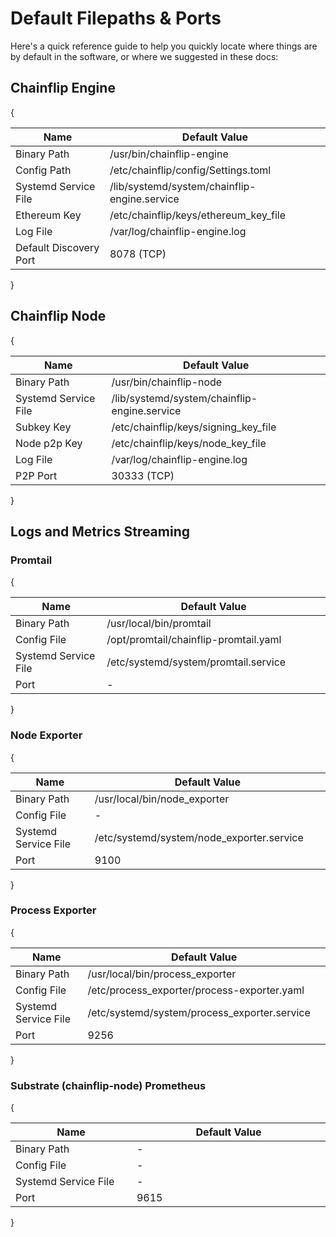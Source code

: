 # Default Filepaths & Ports

Here's a quick reference guide to help you quickly locate where things are by default in the software, or where we suggested in these docs:

## Chainflip Engine

{<table><thead><tr><th width="249.33333333333331">Name</th><th width="445">Default Value</th></tr></thead><tbody><tr><td>Binary Path</td><td>/usr/bin/chainflip-engine</td></tr><tr><td>Config Path</td><td>/etc/chainflip/config/Settings.toml</td></tr><tr><td>Systemd Service File</td><td>/lib/systemd/system/chainflip-engine.service</td></tr><tr><td>Ethereum Key</td><td>/etc/chainflip/keys/ethereum_key_file</td></tr><tr><td>Log File</td><td>/var/log/chainflip-engine.log</td></tr><tr><td>Default Discovery Port</td><td>8078 (TCP)</td></tr></tbody></table>}

## Chainflip Node

{<table><thead><tr><th width="249.33333333333331">Name</th><th width="445">Default Value</th></tr></thead><tbody><tr><td>Binary Path</td><td>/usr/bin/chainflip-node</td></tr><tr><td>Systemd Service File</td><td>/lib/systemd/system/chainflip-engine.service</td></tr><tr><td>Subkey Key</td><td>/etc/chainflip/keys/signing_key_file</td></tr><tr><td>Node p2p Key</td><td>/etc/chainflip/keys/node_key_file</td></tr><tr><td>Log File</td><td>/var/log/chainflip-engine.log</td></tr><tr><td>P2P Port</td><td>30333 (TCP)</td></tr></tbody></table>}

## Logs and Metrics Streaming

### Promtail

{<table>

  <thead>
    <tr>
      <th width="249.33333333333331">Name</th>
      <th width="445">Default Value</th>
    </tr>
  </thead>
  <tbody>
    <tr>
      <td>Binary Path</td>
      <td>/usr/local/bin/promtail</td>
    </tr>
    <tr>
      <td>Config File</td>
      <td>/opt/promtail/chainflip-promtail.yaml</td>
    </tr>
    <tr>
      <td>Systemd Service File</td>
      <td>/etc/systemd/system/promtail.service</td>
    </tr>
    <tr>
      <td>Port</td>
      <td>-</td>
    </tr>
  </tbody>
</table>}

### Node Exporter

{<table>

  <thead>
    <tr>
      <th width="249.33333333333331">Name</th>
      <th width="445">Default Value</th>
    </tr>
  </thead>
  <tbody>
    <tr>
      <td>Binary Path</td>
      <td>/usr/local/bin/node_exporter</td>
    </tr>
    <tr>
      <td>Config File</td>
      <td>-</td>
    </tr>
    <tr>
      <td>Systemd Service File</td>
      <td>/etc/systemd/system/node_exporter.service</td>
    </tr>
    <tr>
      <td>Port</td>
      <td>9100</td>
    </tr>
  </tbody>
</table>}

### Process Exporter

{<table>

  <thead>
    <tr>
      <th width="249.33333333333331">Name</th>
      <th width="445">Default Value</th>
    </tr>
  </thead>
  <tbody>
    <tr>
      <td>Binary Path</td>
      <td>/usr/local/bin/process_exporter</td>
    </tr>
    <tr>
      <td>Config File</td>
      <td>/etc/process_exporter/process-exporter.yaml</td>
    </tr>
    <tr>
      <td>Systemd Service File</td>
      <td>/etc/systemd/system/process_exporter.service</td>
    </tr>
    <tr>
      <td>Port</td>
      <td>9256</td>
    </tr>
  </tbody>
</table>}

### Substrate (chainflip-node) Prometheus

{<table>

  <thead>
    <tr>
      <th width="249.33333333333331">Name</th>
      <th width="445">Default Value</th>
    </tr>
  </thead>
  <tbody>
    <tr>
      <td>Binary Path</td>
      <td>-</td>
    </tr>
    <tr>
      <td>Config File</td>
      <td>-</td>
    </tr>
    <tr>
      <td>Systemd Service File</td>
      <td>-</td>
    </tr>
    <tr>
      <td>Port</td>
      <td>9615</td>
    </tr>
  </tbody>
</table>}
